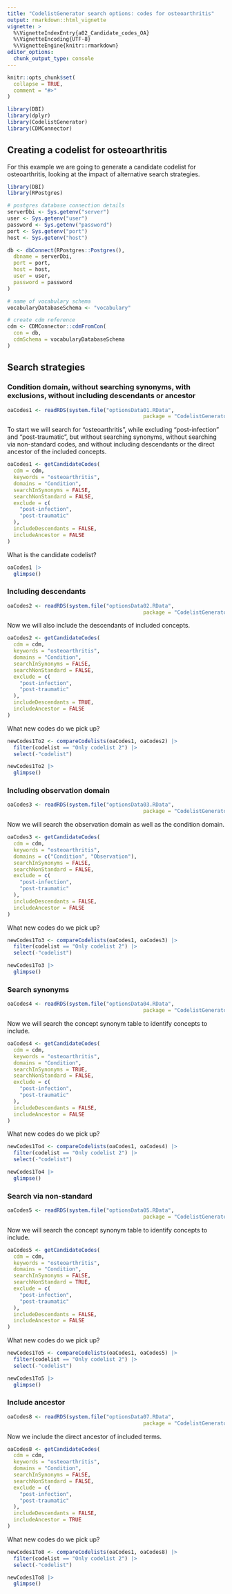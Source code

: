 ```yaml
---
title: "CodelistGenerator search options: codes for osteoarthritis"
output: rmarkdown::html_vignette
vignette: >
  %\VignetteIndexEntry{a02_Candidate_codes_OA}
  %\VignetteEncoding{UTF-8}
  %\VignetteEngine{knitr::rmarkdown}
editor_options: 
  chunk_output_type: console
---
```


```r
knitr::opts_chunk$set(
  collapse = TRUE,
  comment = "#>"
)
```

```r
library(DBI)
library(dplyr)
library(CodelistGenerator)
library(CDMConnector)
```


## Creating a codelist for osteoarthritis
For this example we are going to generate a candidate codelist for osteoarthritis, looking at the impact of alternative search strategies.

```r
library(DBI)
library(RPostgres)
```

```r
# postgres database connection details
serverDbi <- Sys.getenv("server")
user <- Sys.getenv("user")
password <- Sys.getenv("password")
port <- Sys.getenv("port")
host <- Sys.getenv("host")

db <- dbConnect(RPostgres::Postgres(),
  dbname = serverDbi,
  port = port,
  host = host,
  user = user,
  password = password
)

# name of vocabulary schema
vocabularyDatabaseSchema <- "vocabulary"

# create cdm reference
cdm <- CDMConnector::cdmFromCon(
  con = db,
  cdmSchema = vocabularyDatabaseSchema
)
```


## Search strategies
### Condition domain, without searching synonyms, with exclusions, without including descendants or ancestor
```r
oaCodes1 <- readRDS(system.file("optionsData01.RData", 
                                            package = "CodelistGenerator"))
```

To start we will search for "osteoarthritis", while excluding "post-infection" and "post-traumatic", but without searching synonyms, without searching via non-standard codes, and without including descendants or the direct ancestor of the included concepts.

```r
oaCodes1 <- getCandidateCodes(
  cdm = cdm,
  keywords = "osteoarthritis",
  domains = "Condition",
  searchInSynonyms = FALSE,
  searchNonStandard = FALSE,
  exclude = c(
    "post-infection",
    "post-traumatic"
  ),
  includeDescendants = FALSE,
  includeAncestor = FALSE
)
```

What is the candidate codelist?
```r
oaCodes1 |> 
  glimpse()
```


### Including descendants
```r
oaCodes2 <- readRDS(system.file("optionsData02.RData", 
                                            package = "CodelistGenerator"))
```

Now we will also include the descendants of included concepts.
```r
oaCodes2 <- getCandidateCodes(
  cdm = cdm,
  keywords = "osteoarthritis",
  domains = "Condition",
  searchInSynonyms = FALSE,
  searchNonStandard = FALSE,
  exclude = c(
    "post-infection",
    "post-traumatic"
  ),
  includeDescendants = TRUE,
  includeAncestor = FALSE
)
```

What new codes do we pick up?
```r
newCodes1To2 <- compareCodelists(oaCodes1, oaCodes2) |>
  filter(codelist == "Only codelist 2") |>
  select(-"codelist")

newCodes1To2 |> 
  glimpse()
```

### Including observation domain
```r
oaCodes3 <- readRDS(system.file("optionsData03.RData", 
                                            package = "CodelistGenerator"))
```

Now we will search the observation domain as well as the condition domain.
```r
oaCodes3 <- getCandidateCodes(
  cdm = cdm,
  keywords = "osteoarthritis",
  domains = c("Condition", "Observation"),
  searchInSynonyms = FALSE,
  searchNonStandard = FALSE,
  exclude = c(
    "post-infection",
    "post-traumatic"
  ),
  includeDescendants = FALSE,
  includeAncestor = FALSE
)
```

What new codes do we pick up?
```r
newCodes1To3 <- compareCodelists(oaCodes1, oaCodes3) |>
  filter(codelist == "Only codelist 2") |>
  select(-"codelist")

newCodes1To3 |> 
  glimpse()
```

### Search synonyms
```r
oaCodes4 <- readRDS(system.file("optionsData04.RData", 
                                            package = "CodelistGenerator"))
```

Now we will search the concept synonym table to identify concepts to include.
```r
oaCodes4 <- getCandidateCodes(
  cdm = cdm,
  keywords = "osteoarthritis",
  domains = "Condition",
  searchInSynonyms = TRUE,
  searchNonStandard = FALSE,
  exclude = c(
    "post-infection",
    "post-traumatic"
  ),
  includeDescendants = FALSE,
  includeAncestor = FALSE
)
```

What new codes do we pick up?
```r
newCodes1To4 <- compareCodelists(oaCodes1, oaCodes4) |>
  filter(codelist == "Only codelist 2") |>
  select(-"codelist")

newCodes1To4 |> 
  glimpse()
```

### Search via non-standard
```r
oaCodes5 <- readRDS(system.file("optionsData05.RData", 
                                            package = "CodelistGenerator"))
```

Now we will search the concept synonym table to identify concepts to include.
```r
oaCodes5 <- getCandidateCodes(
  cdm = cdm,
  keywords = "osteoarthritis",
  domains = "Condition",
  searchInSynonyms = FALSE,
  searchNonStandard = TRUE,
  exclude = c(
    "post-infection",
    "post-traumatic"
  ),
  includeDescendants = FALSE,
  includeAncestor = FALSE
)
```

What new codes do we pick up?
```r
newCodes1To5 <- compareCodelists(oaCodes1, oaCodes5) |>
  filter(codelist == "Only codelist 2") |>
  select(-"codelist")

newCodes1To5 |> 
  glimpse()
```

### Include ancestor
```r
oaCodes8 <- readRDS(system.file("optionsData07.RData", 
                                            package = "CodelistGenerator"))
```

Now we include the direct ancestor of included terms.
```r
oaCodes8 <- getCandidateCodes(
  cdm = cdm,
  keywords = "osteoarthritis",
  domains = "Condition",
  searchInSynonyms = FALSE,
  searchNonStandard = FALSE,
  exclude = c(
    "post-infection",
    "post-traumatic"
  ),
  includeDescendants = FALSE,
  includeAncestor = TRUE
)
```

What new codes do we pick up?
```r
newCodes1To8 <- compareCodelists(oaCodes1, oaCodes8) |>
  filter(codelist == "Only codelist 2") |>
  select(-"codelist")

newCodes1To8 |> 
  glimpse()
```
